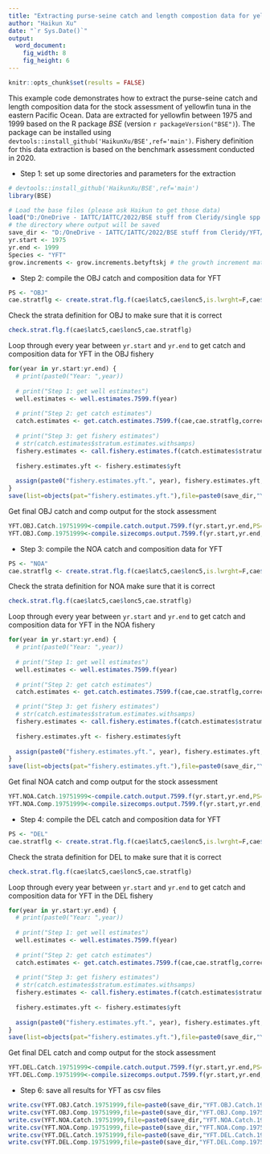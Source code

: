```yaml
---
title: "Extracting purse-seine catch and length compostion data for yellowfin in 1975-1999"
author: "Haikun Xu"
date: "`r Sys.Date()`"
output:
  word_document:
    fig_width: 8
    fig_height: 6
---
```


```r
knitr::opts_chunk$set(results = FALSE)
```

This example code demonstrates how to extract the purse-seine catch and length composition data for the stock assessment of yellowfin tuna in the eastern Pacific Ocean. Data are extracted for yellowfin between 1975 and 1999 based on the R package *BSE* (version `r packageVersion("BSE")`). The package can be installed using `devtools::install_github('HaikunXu/BSE',ref='main')`. Fishery definition for this data extraction is based on the benchmark assessment conducted in 2020.

-   Step 1: set up some directories and parameters for the extraction

```r
# devtools::install_github('HaikunXu/BSE',ref='main') 
library(BSE)

# Load the base files (please ask Haikun to get those data)
load("D:/OneDrive - IATTC/IATTC/2022/BSE stuff from Cleridy/single spp programs_PS_1975-1999/Raw data extractions/base files_1975-1999_for SAC 2020.RData")
# the directory where output will be saved
save_dir <- "D:/OneDrive - IATTC/IATTC/2022/BSE stuff from Cleridy/YFT/"
yr.start <- 1975
yr.end <- 1999
Species <- "YFT"
grow.increments <- grow.increments.betyftskj # the growth increment matrix
```

-   Step 2: compile the OBJ catch and composition data for YFT

```r
PS <- "OBJ"
cae.stratflg <- create.strat.flg.f(cae$latc5,cae$lonc5,is.lwrght=F,cae$month,cae$setype,cae$class,PS=PS,Species=Species)
```

Check the strata definition for OBJ to make sure that it is correct

```r
check.strat.flg.f(cae$latc5,cae$lonc5,cae.stratflg)
```

Loop through every year between `yr.start` and `yr.end` to get catch and composition data for YFT in the OBJ fishery

```r
for(year in yr.start:yr.end) {
  # print(paste0("Year: ",year))
  
  # print("Step 1: get well estimates")
  well.estimates <- well.estimates.7599.f(year)
  
  # print("Step 2: get catch estimates")
  catch.estimates <- get.catch.estimates.7599.f(cae,cae.stratflg,corrected.unlds,lfgrpd,lfmm,year,2,well.estimates,PS,Species)
  
  # print("Step 3: get fishery estimates")
  # str(catch.estimates$stratum.estimates.withsamps)
  fishery.estimates <- call.fishery.estimates.f(catch.estimates$stratum.estimates.withsamps,catch.estimates$totunlds.bystrat,year,PS,Species)
  
  fishery.estimates.yft <- fishery.estimates$yft
  
  assign(paste0("fishery.estimates.yft.", year), fishery.estimates.yft, pos=1)
}
save(list=objects(pat="fishery.estimates.yft."),file=paste0(save_dir,"YFT_",PS,"_1975-1999.RData"))
```

Get final OBJ catch and comp output for the stock assessment

```r
YFT.OBJ.Catch.19751999<-compile.catch.output.7599.f(yr.start,yr.end,PS=PS,Species=Species,c("A1","A2","A3","A4","A5"))
YFT.OBJ.Comp.19751999<-compile.sizecomps.output.7599.f(yr.start,yr.end,PS=PS,Species=Species)
```

-   Step 3: compile the NOA catch and composition data for YFT

```r
PS <- "NOA"
cae.stratflg <- create.strat.flg.f(cae$latc5,cae$lonc5,is.lwrght=F,cae$month,cae$setype,cae$class,PS=PS,Species=Species)
```

Check the strata definition for NOA make sure that it is correct

```r
check.strat.flg.f(cae$latc5,cae$lonc5,cae.stratflg)
```

Loop through every year between `yr.start` and `yr.end` to get catch and composition data for YFT in the NOA fishery

```r
for(year in yr.start:yr.end) {
  # print(paste0("Year: ",year))
  
  # print("Step 1: get well estimates")
  well.estimates <- well.estimates.7599.f(year)
  
  # print("Step 2: get catch estimates")
  catch.estimates <- get.catch.estimates.7599.f(cae,cae.stratflg,corrected.unlds,lfgrpd,lfmm,year,2,well.estimates,PS,Species)

  # print("Step 3: get fishery estimates")
  # str(catch.estimates$stratum.estimates.withsamps)
  fishery.estimates <- call.fishery.estimates.f(catch.estimates$stratum.estimates.withsamps,catch.estimates$totunlds.bystrat,year,PS,Species)
  
  fishery.estimates.yft <- fishery.estimates$yft
  
  assign(paste0("fishery.estimates.yft.", year), fishery.estimates.yft, pos=1)
}
save(list=objects(pat="fishery.estimates.yft."),file=paste0(save_dir,"YFT_",PS,"_1975-1999.RData"))
```

Get final NOA catch and comp output for the stock assessment

```r
YFT.NOA.Catch.19751999<-compile.catch.output.7599.f(yr.start,yr.end,PS=PS,Species=Species,c("A1","A2","A3","A4"))
YFT.NOA.Comp.19751999<-compile.sizecomps.output.7599.f(yr.start,yr.end,PS=PS,Species=Species)
```

-   Step 4: compile the DEL catch and composition data for YFT

```r
PS <- "DEL"
cae.stratflg <- create.strat.flg.f(cae$latc5,cae$lonc5,is.lwrght=F,cae$month,cae$setype,cae$class,PS=PS,Species=Species)
```

Check the strata definition for DEL to make sure that it is correct

```r
check.strat.flg.f(cae$latc5,cae$lonc5,cae.stratflg)
```

Loop through every year between `yr.start` and `yr.end` to get catch and composition data for YFT in the DEL fishery

```r
for(year in yr.start:yr.end) {
  # print(paste0("Year: ",year))
  
  # print("Step 1: get well estimates")
  well.estimates <- well.estimates.7599.f(year)
  
  # print("Step 2: get catch estimates")
  catch.estimates <- get.catch.estimates.7599.f(cae,cae.stratflg,corrected.unlds,lfgrpd,lfmm,year,2,well.estimates,PS,Species)
  
  # print("Step 3: get fishery estimates")
  # str(catch.estimates$stratum.estimates.withsamps)
  fishery.estimates <- call.fishery.estimates.f(catch.estimates$stratum.estimates.withsamps,catch.estimates$totunlds.bystrat,year,PS,Species)
  
  fishery.estimates.yft <- fishery.estimates$yft
  
  assign(paste0("fishery.estimates.yft.", year), fishery.estimates.yft, pos=1)
}
save(list=objects(pat="fishery.estimates.yft."),file=paste0(save_dir,"YFT_",PS,"_1975-1999.RData"))
```

Get final DEL catch and comp output for the stock assessment

```r
YFT.DEL.Catch.19751999<-compile.catch.output.7599.f(yr.start,yr.end,PS=PS,Species=Species,c("A1","A2","A3","A4","A5","A6","A7"))
YFT.DEL.Comp.19751999<-compile.sizecomps.output.7599.f(yr.start,yr.end,PS=PS,Species=Species)
```

-   Step 6: save all results for YFT as csv files

```r
write.csv(YFT.OBJ.Catch.19751999,file=paste0(save_dir,"YFT.OBJ.Catch.19751999.csv"),row.names = FALSE)
write.csv(YFT.OBJ.Comp.19751999,file=paste0(save_dir,"YFT.OBJ.Comp.19751999.csv"),row.names = FALSE)
write.csv(YFT.NOA.Catch.19751999,file=paste0(save_dir,"YFT.NOA.Catch.19751999.csv"),row.names = FALSE)
write.csv(YFT.NOA.Comp.19751999,file=paste0(save_dir,"YFT.NOA.Comp.19751999.csv"),row.names = FALSE)
write.csv(YFT.DEL.Catch.19751999,file=paste0(save_dir,"YFT.DEL.Catch.19751999.csv"),row.names = FALSE)
write.csv(YFT.DEL.Comp.19751999,file=paste0(save_dir,"YFT.DEL.Comp.19751999.csv"),row.names = FALSE)
```
